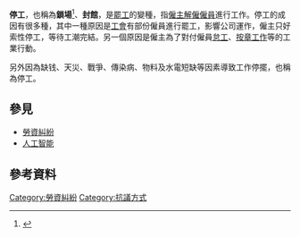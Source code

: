 '''停工'''，也稱為'''鎖場'''<ref>{{cite web |title=鎖場 lock out |url=https://labor-elearning.mol.gov.tw/co_abc_detail.php?rid=94 |website=全民勞教e網 |accessdate=2021-12-12 |archive-date=2021-12-12 |archive-url=https://web.archive.org/web/20211212144159/https://labor-elearning.mol.gov.tw/co_abc_detail.php?rid=94 }}</ref>、'''封館'''，是[[罷工|罷工]]的變種，指[[僱主|僱主]][[解僱|解僱]][[僱員|僱員]]進行工作。停工的成因有很多種，其中一種原因是[[工會|工會]]有部份僱員進行罷工，影響公司運作，僱主只好索性停工，等待工潮完結。另一個原因是僱主為了對付僱員[[怠工|怠工]]、[[按章工作|按章工作]]等的工業行動。

另外因為缺钱、天災、戰爭、傳染病、物料及水電短缺等因素導致工作停擺，也稱為停工。

==參見==
*[[勞資糾紛|勞資糾紛]]
*[[人工智能|人工智能]]

== 參考資料 ==
{{reflist}}

{{Authority control}}
[[Category:勞資糾紛|Category:勞資糾紛]]
[[Category:抗議方式|Category:抗議方式]]